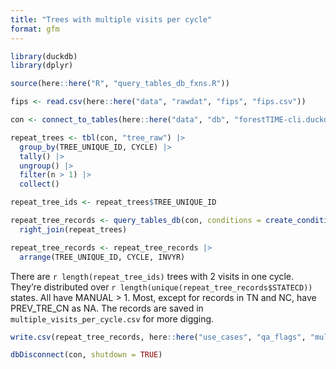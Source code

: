 ```yaml
---
title: "Trees with multiple visits per cycle"
format: gfm
---
```


```r

library(duckdb)
library(dplyr)

source(here::here("R", "query_tables_db_fxns.R"))

fips <- read.csv(here::here("data", "rawdat", "fips", "fips.csv"))

con <- connect_to_tables(here::here("data", "db", "forestTIME-cli.duckdb"))
```

```r
repeat_trees <- tbl(con, "tree_raw") |>
  group_by(TREE_UNIQUE_ID, CYCLE) |>
  tally() |> 
  ungroup() |>
  filter(n > 1) |>
  collect()

repeat_tree_ids <- repeat_trees$TREE_UNIQUE_ID

repeat_tree_records <- query_tables_db(con, conditions = create_conditions(TREE_UNIQUE_ID %in% repeat_tree_ids), variables = c("MANUAL", "PREV_TRE_CN")) |>
  right_join(repeat_trees)

repeat_tree_records <- repeat_tree_records |>
  arrange(TREE_UNIQUE_ID, CYCLE, INVYR)


```


There are `r length(repeat_tree_ids)` trees with 2 visits in one cycle. They're distributed over `r length(unique(repeat_tree_records$STATECD))` states. All have MANUAL > 1. Most, except for records in TN and NC, have PREV_TRE_CN as NA. The records are saved in `multiple_visits_per_cycle.csv` for more digging. 


```r
write.csv(repeat_tree_records, here::here("use_cases", "qa_flags", "multiple_visits_per_cycle.csv"), row.names = F)

dbDisconnect(con, shutdown = TRUE)

```